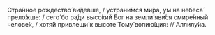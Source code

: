 Стра́нное рождество́ ви́девше, / устрани́мся ми́ра, ум на небеса́ прело́жше: / сего́ бо ра́ди высо́кий Бог на земли́ яви́ся смире́нный челове́к, / хотя́й привлещи́ к высоте́ Тому́ вопию́щия: // Аллилу́иа.
